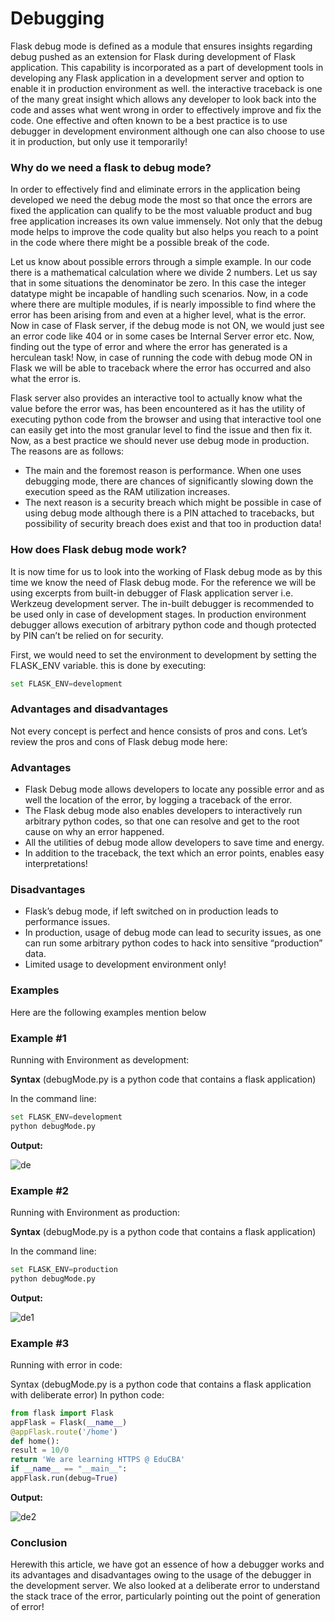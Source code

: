 # Debugging
Flask debug mode is defined as a module that ensures insights regarding debug pushed as an extension for Flask during development of Flask application. This capability is incorporated as a part of development tools in developing any Flask application in a development server and option to enable it in production environment as well. the interactive traceback is one of the many great insight which allows any developer to look back into the code and asses what went wrong in order to effectively improve and fix the code. One effective and often known to be a best practice is to use debugger in development environment although one can also choose to use it in production, but only use it temporarily!

### Why do we need a flask to debug mode?
In order to effectively find and eliminate errors in the application being developed we need the debug mode the most so that once the errors are fixed the application can qualify to be the most valuable product and bug free application increases its own value immensely. Not only that the debug mode helps to improve the code quality but also helps you reach to a point in the code where there might be a possible break of the code.

Let us know about possible errors through a simple example. In our code there is a mathematical calculation where we divide 2 numbers. Let us say that in some situations the denominator be zero. In this case the integer datatype might be incapable of handling such scenarios. Now, in a code where there are multiple modules, if is nearly impossible to find where the error has been arising from and even at a higher level, what is the error. Now in case of Flask server, if the debug mode is not ON, we would just see an error code like 404 or in some cases be Internal Server error etc. Now, finding out the type of error and where the error has generated is a herculean task! Now, in case of running the code with debug mode ON in Flask we will be able to traceback where the error has occurred and also what the error is.

Flask server also provides an interactive tool to actually know what the value before the error was, has been encountered as it has the utility of executing python code from the browser and using that interactive tool one can easily get into the most granular level to find the issue and then fix it. Now, as a best practice we should never use debug mode in production. The reasons are as follows:

- The main and the foremost reason is performance. When one uses debugging mode, there are chances of significantly slowing down the execution speed as the RAM utilization increases.
- The next reason is a security breach which might be possible in case of using debug mode although there is a PIN attached to tracebacks, but possibility of security breach does exist and that too in production data!



### How does Flask debug mode work?
It is now time for us to look into the working of Flask debug mode as by this time we know the need of Flask debug mode. For the reference we will be using excerpts from built-in debugger of Flask application server i.e. Werkzeug development server. The in-built debugger is recommended to be used only in case of development stages. In production environment debugger allows execution of arbitrary python code and though protected by PIN can’t be relied on for security.

First, we would need to set the environment to development by setting the FLASK_ENV variable. this is done by executing:

```python
set FLASK_ENV=development
```
### Advantages and disadvantages
Not every concept is perfect and hence consists of pros and cons. Let’s review the pros and cons of Flask debug mode here:

### Advantages

- Flask Debug mode allows developers to locate any possible error and as well the location of the error, by logging a traceback of the error.
- The Flask debug mode also enables developers to interactively run arbitrary python codes, so that one can resolve and get to the root cause on why an error happened.
- All the utilities of debug mode allow developers to save time and energy.
- In addition to the traceback, the text which an error points, enables easy interpretations!

### Disadvantages
- Flask’s debug mode, if left switched on in production leads to performance issues.
- In production, usage of debug mode can lead to security issues, as one can run some arbitrary python codes to hack into sensitive “production” data.
- Limited usage to development environment only!

### Examples

Here are the following examples mention below

### Example #1
Running with Environment as development:

**Syntax** (debugMode.py is a python code that contains a flask application)

In the command line:

```python
set FLASK_ENV=development
python debugMode.py
```
**Output:**

![de](https://github.com/app-generator/docs/assets/150575074/4ec54cbc-11df-4a04-a4c4-9d24a4ec62ea)

### Example #2
Running with Environment as production:

**Syntax** (debugMode.py is a python code that contains a flask application)

In the command line:

```python
set FLASK_ENV=production
python debugMode.py
```

**Output:**

![de1](https://github.com/app-generator/docs/assets/150575074/0f131c2a-01a1-4823-befc-8d7850de1b7e)

### Example #3

Running with error in code:


Syntax (debugMode.py is a python code that contains a flask application with deliberate error)
In python code:

```python
from flask import Flask
appFlask = Flask(__name__)
@appFlask.route('/home')
def home():
result = 10/0
return 'We are learning HTTPS @ EduCBA'
if __name__ == "__main__":
appFlask.run(debug=True)

```

**Output:**

![de2](https://github.com/app-generator/docs/assets/150575074/57c754c6-1922-4601-93a9-cb11eb88194c)

### Conclusion
Herewith this article, we have got an essence of how a debugger works and its advantages and disadvantages owing to the usage of the debugger in the development server. We also looked at a deliberate error to understand the stack trace of the error, particularly pointing out the point of generation of error!
